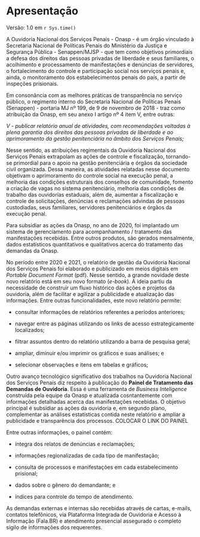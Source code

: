 # Apresentação {.unnumbered}

Versão: 1.0 em `r Sys.time()`

A Ouvidoria Nacional dos Serviços Penais - Onasp - é um órgão vinculado à Secretaria Nacional de Políticas Penais do Ministério da Justiça e Segurança Pública - Senappen/MJSP - que tem como objetivos primordiais a defesa dos direitos das pessoas privadas de liberdade e seus familiares, o acolhimento e processamento de manifestações e denúncias de servidores, o fortalecimento do controle e participação social nos serviços penais e, ainda, o monitoramento dos estabelecimentos penais do país, a partir de inspeções prisionais.

Em consonância com as melhores práticas de transparência no serviço público, o regimento interno do Secretaria Nacional de Políticas Penais (Senappen) - portaria MJ nº 199, de 9 de novembro de 2018 - traz como atribuição da Onasp, em seu anexo I artigo nº 4 item V, entre outras:

::: {.callout-note appearance="simple"}
*V - publicar relatório anual de atividades, com recomendações voltadas à plena garantia dos direitos das pessoas privadas de liberdade e ao aprimoramento da gestão penitenciária no âmbito dos Serviços Penais;*
:::

Nesse sentido, as atribuições regimentais da Ouvidoria Nacional dos Serviços Penais extrapolam as ações de controle e fiscalização, tornando-se primordial para o apoio na gestão penitenciária e órgãos da sociedade civil organizada. Dessa maneira, as atividades relatadas nesse documento objetivam o aprimoramento do controle social na execução penal, a melhoria das condições estruturais dos conselhos de comunidade, fomento a criação de vagas no sistema penitenciário, melhoria das condições de trabalho das ouvidorias estaduais, além de, aumentar a fiscalização e controle de solicitações, denúncias e reclamações advindas de pessoas custodiadas, seus familiares, servidores penitenciários e órgãos da execução penal.

Para subsidiar as ações da Onasp, no ano de 2020, foi implantado um sistema de gerenciamento para acompanhamento / tratamento das manifestações recebidas. Entre outros produtos, são gerados mensalmente, dados estatísticos quantitativos e qualitativos acerca do tratamento das demandas da Onasp.

No período entre 2020 e 2021, o relatório de gestão da Ouvidoria Nacional dos Serviços Penais foi elaborado e publicizado em meios digitais em *Portable Document Format* (pdf). Nesse sentido, a grande novidade deste novo relatório está em seu novo formato (*e-book*). A ideia partiu da necessidade de construir um fluxo histórico das ações e projetos da ouvidoria, além de facilitar e agilizar a publicidade e atualização das informações. Entre outras funcionalidades, este novo relatório permite:

-   consultar informações de relatórios referentes a períodos anteriores;

-   navegar entre as páginas utilizando os links de acesso estrategicamente localizados;

-   filtrar assuntos dentro do relatório utilizando a barra de pesquisa geral;

-   ampliar, diminuir e/ou imprimir os gráficos e suas análises; e

-   selecionar observações e itens em tabelas e gráficos;

Outro avanço tecnológico significativo dos trabalhos na Ouvidoria Nacional dos Serviços Penais diz respeito à publicação do **Painel de Tratamento das Demandas de Ouvidoria**. Essa é uma ferramenta de *Business Inteligence* construída pela equipe da Onasp e atualizada cosntantemente com informações detalhadas acerca das manifestações recebidas. O objetivo principal é subsidiar as ações da ouvidoria e, em segundo plano, complementar as análises estatísticas contida neste relatório e ampliar a publicidade e transparência dos processos. COLOCAR O LINK DO PAINEL

Entre outras informações, o painel contém:

-   íntegra dos relatos de denúncias e reclamações;

-   informações regionalizadas de cada tipo de manifestação;

-   consulta de processos e manifestações em cada estabelecimento prisional;

-   dados sobre o gênero do demandante; e

-   índices para controle do tempo de atendimento.

As demandas externas e internas são recebidas através de cartas, e-mails, contatos telefônicos, via Plataforma Integrada de Ouvidoria e Acesso à Informação (Fala.BR) e atendimento presencial assegurado o completo sigilo de informações dos requerentes.
